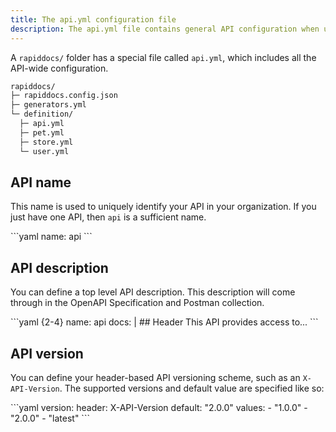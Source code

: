 ```yaml
---
title: The api.yml configuration file
description: The api.yml file contains general API configuration when using the Rapiddocs Definition format.
---
```


A `rapiddocs/` folder has a special file called `api.yml`, which includes all the API-wide configuration.

```bash {5}
rapiddocs/
├─ rapiddocs.config.json
├─ generators.yml
└─ definition/
  ├─ api.yml
  ├─ pet.yml
  ├─ store.yml
  └─ user.yml
```

## API name

This name is used to uniquely identify your API in your organization. If you just have one API, then `api` is a sufficient name.

<CodeBlock title="api.yml">
```yaml
name: api
```
</CodeBlock>

## API description

You can define a top level API description. This description will come through in the OpenAPI Specification and Postman collection.

<CodeBlock title="api.yml">
```yaml {2-4}
name: api
docs: | 
  ## Header
  This API provides access to...
```
</CodeBlock>

## API version

You can define your header-based API versioning scheme, such as an `X-API-Version`. The supported versions 
and default value are specified like so:

<CodeBlock title="api.yml">
```yaml
version:
  header: X-API-Version
  default: "2.0.0"
  values:
    - "1.0.0"
    - "2.0.0"
    - "latest"
```
</CodeBlock>